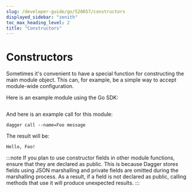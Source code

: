 ```yaml
---
slug: /developer-guide/go/520657/constructors
displayed_sidebar: "zenith"
toc_max_heading_level: 2
title: "Constructors"
---
```



# Constructors

<PartialExperimentalDocs />

Sometimes it's convenient to have a special function for constructing the main module object. This can, for example, be a simple way to accept module-wide configuration.

Here is an example module using the Go SDK:

```go file=./snippets/constructors/main.go

```

And here is an example call for this module:

```console
dagger call --name=Foo message
```

The result will be:

```console
Hello, Foo!
```

:::note
If you plan to use constructor fields in other module functions, ensure that they are declared as public. This is because Dagger stores fields using JSON marshalling and private fields are omitted during the marshalling process. As a result, if a field is not declared as public, calling methods that use it will produce unexpected results.
:::
